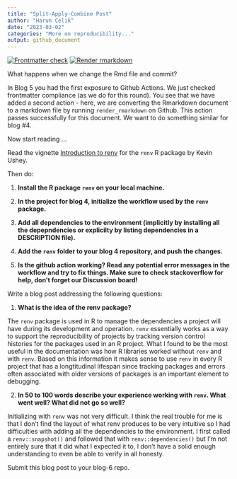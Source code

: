 ```yaml
---
title: "Split-Apply-Combine Post"
author: "Harun Celik"
date: "2023-03-02"
categories: "More on reproducibility..."
output: github_document
---
```


<!-- README.md is generated from README.Rmd. Please edit that file -->
<!-- badges: start -->
[![Frontmatter check](../../actions/workflows/check-yaml.yaml/badge.svg)](../../actions/workflows/check-yaml.yaml)
[![Render rmarkdown](../../actions/workflows/render-rmarkdown.yaml/badge.svg)](../../actions/workflows/render-rmarkdown.yaml)
<!-- badges: end -->

What happens when we change the Rmd file and commit?

In Blog 5 you had the first exposure to Github Actions. 
We just checked frontmatter compliance (as we do for this round).
You see that we have added a second action - here, we are converting the Rmarkdown document to a markdown file by running `render_rmarkdown` on Github. This action passes successfully for this document. We want to do something similar for blog #4.


Now start reading ...


Read the vignette [Introduction to renv](https://rstudio.github.io/renv/articles/renv.html) for the `renv` R package by Kevin Ushey.

Then do:

1. **Install the R package `renv` on your local machine.**

2. **In the project for blog 4, initialize the workflow used by the `renv` package.**

3. **Add all dependencies to the environment (implicitly by installing all the depepndencies or explicilty by listing dependencies in a DESCRIPTION file).**

4. **Add the `renv` folder to your blog 4 repository, and push the changes.**

5. **Is the github action working? Read any potential error messages in the workflow and try to fix things. Make sure to check stackoverflow for help, don't forget our Discussion board!**


Write a blog post addressing the following questions: 

1. **What is the idea of the renv package?**

The `renv` package is used in R to manage the dependencies a project will have during its development
and operation. `renv` essentially works as a way to support the reproducibility of projects by tracking
version control histories for the packages used in an R project. What I found to be the most useful in
the documentation was how R libraries worked without `renv` and with `renv`. Based on this information
it makes sense to use `renv` in every R project that has a longtitudinal lifespan since tracking packages
and errors often associated with older versions of packages is an important element to debugging. 

2. **In 50 to 100 words describe your experience working with `renv`. What went well? What did not go so well?**

Initializing with `renv` was not very difficult. I think the real trouble for me is that I don't find the 
layout of what renv produces to be very intuitive so I had difficulties with adding all the dependencies to
the environment. I first called a `renv::snapshot()` and followed that with `renv::dependencies()` but I'm not
entirely sure that it did what I expected it to, I don't have a solid enough understanding to even be able to verify
in all honesty.

Submit this blog post to your blog-6 repo. 

